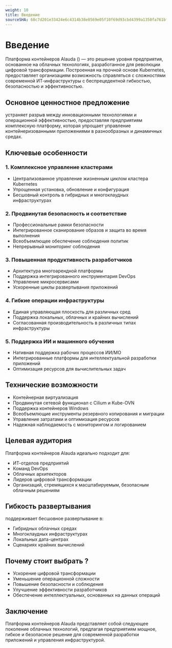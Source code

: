 ```yaml
---
weight: 10
title: Введение
sourceSHA: 60c7d201e33424e6c4314b38e0569e05f10f69d93cbd4399a1350fa761bf406b
---
```


# Введение

Платформа контейнеров Alauda (<Term name="productShort" />) — это решение уровня предприятия, основанное на облачных технологиях, разработанное для революции цифровой трансформации. Построенная на прочной основе Kubernetes, <Term name="productShort" /> предоставляет организациям возможность справляться с сложностями современной ИТ-инфраструктуры с беспрецедентной гибкостью, безопасностью и эффективностью.

## Основное ценностное предложение

<Term name="productShort" /> устраняет разрыв между инновационными технологиями и операционной эффективностью, предоставляя предприятиям комплексную платформу, которая упрощает управление контейнеризованными приложениями в разнообразных и динамичных средах.

## Ключевые особенности

### 1. Комплексное управление кластерами

- Централизованное управление жизненным циклом кластера Kubernetes
- Упрощенная установка, обновление и конфигурация
- Бесшовный контроль в гибридных и многоклаудных инфраструктурах

### 2. Продвинутая безопасность и соответствие

- Профессиональные рамки безопасности
- Интегрированное сканирование образов и защита во время выполнения
- Всеобъемлющее обеспечение соблюдения политик
- Непрерывный мониторинг соблюдения

### 3. Повышенная продуктивность разработчиков

- Архитектура многоарендной платформы
- Поддержка интегрированного инструментария DevOps
- Управление микросервисами
- Ускоренные циклы развертывания приложений

### 4. Гибкие операции инфраструктуры

- Единая управляющая плоскость для различных сред
- Поддержка локальных, облачных и крайних вычислений
- Согласованная производительность в различных типах инфраструктуры

### 5. Поддержка ИИ и машинного обучения

- Нативная поддержка рабочих процессов ИИ/МО
- Интегрированные платформы для интеллектуальной разработки приложений
- Оптимизация ресурсов для вычислительных задач

## Технические возможности

- Контейнерная виртуализация
- Продвинутая сетевой функционал с Cilium и Kube-OVN
- Поддержка контейнеров Windows
- Всеобъемлющие инструменты резервного копирования и миграции
- Управление затратами и оптимизация ресурсов
- Надежная наблюдаемость с мониторингом и логированием

## Целевая аудитория

Платформа контейнеров Alauda идеально подходит для:

- ИТ-отделов предприятий
- Команд DevOps
- Облачных архитекторов
- Лидеров цифровой трансформации
- Организаций, стремящихся к масштабируемым, безопасным облачным решениям

## Гибкость развертывания

<Term name="productShort" /> поддерживает бесшовное развертывание в:

- Гибридных облачных средах
- Многоклаудных инфраструктурах
- Локальных дата-центрах
- Сценариях крайних вычислений

## Почему стоит выбрать <Term name="productShort" />?

- Ускорение цифровой трансформации
- Уменьшение операционной сложности
- Повышение безопасности и соблюдения
- Улучшение эффективности разработчиков
- Обеспечение интеллектуальных, основанных на данных операций

## Заключение

Платформа контейнеров Alauda представляет собой следующее поколение облачных технологий, предлагая предприятиям мощное, гибкое и безопасное решение для современной разработки приложений и управления инфраструктурой.
